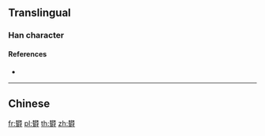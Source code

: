==Translingual==

===Han character===
{{Han char|rn=75|rad=木|as=18|sn=22|four=|canj=DDBAI}}

====References====
* {{Han ref|kx=0563.231|hdz=80022.010|uh=6B0E|ud=27406}}

----

==Chinese==
{{zh-see|鬱|v}}

[[fr:欎]]
[[pl:欎]]
[[th:欎]]
[[zh:欎]]